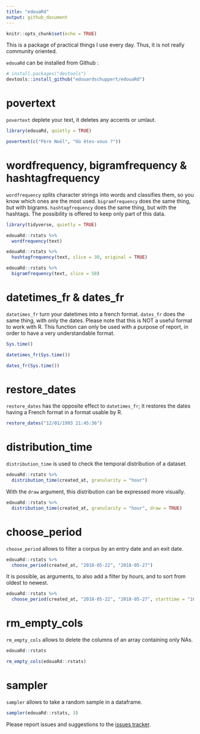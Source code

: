 ---
title: "edouaRd"
output: github_document
---

```{r setup, include=FALSE}
knitr::opts_chunk$set(echo = TRUE)
```

This is a package of practical things I use every day. Thus, it is not really community oriented.

`edouaRd` can be installed from Github :

```{r eval=FALSE}
# install.packages("devtools")
devtools::install_github("edouardschuppert/edouaRd")
```

# povertext

`povertext` deplete your text, it deletes any accents or umlaut.

```{r}
library(edouaRd, quietly = TRUE)

povertext(c("Père Noël", "Où êtes-vous ?"))

```

# wordfrequency, bigramfrequency & hashtagfrequency

`wordfrequency` splits character strings into words and classifies them, so you know which ones are the most used. `bigramfrequency` does the same thing, but with bigrams. `hashtagfrequency` does the same thing, but with the hashtags. The possibility is offered to keep only part of this data.

```{r}
library(tidyverse, quietly = TRUE)

edouaRd::rstats %>% 
  wordfrequency(text)

edouaRd::rstats %>% 
  hashtagfrequency(text, slice = 30, original = TRUE)

edouaRd::rstats %>% 
  bigramfrequency(text, slice = 50)
```

# datetimes_fr & dates_fr

`datetimes_fr` turn your datetimes into a french format. `dates_fr` does the same thing, with only the dates. Please note that this is NOT a useful format to work with R. This function can only be used with a purpose of report, in order to have a very understandable format.

```{r}
Sys.time()

datetimes_fr(Sys.time())

dates_fr(Sys.time())

```

# restore_dates

`restore_dates` has the opposite effect to `datetimes_fr`; it restores the dates having a French format in a format usable by R.

```{r}
restore_dates("12/01/1993 21:45:36")
```

# distribution_time

`distribution_time` is used to check the temporal distribution of a dataset.

```{r}
edouaRd::rstats %>% 
  distribution_time(created_at, granularity = "hour")
```

With the `draw` argument, this distribution can be expressed more visually.

```{r}
edouaRd::rstats %>% 
  distribution_time(created_at, granularity = "hour", draw = TRUE)
```

# choose_period

`choose_period` allows to filter a corpus by an entry date and an exit date.

```{r}
edouaRd::rstats %>% 
  choose_period(created_at, "2018-05-22", "2018-05-27")
```

It is possible, as arguments, to also add a filter by hours, and to sort from oldest to newest.

```{r}
edouaRd::rstats %>% 
  choose_period(created_at, "2018-05-22", "2018-05-27", starttime = "16:00:00", endtime = "12:00:00", sort = TRUE)
```

# rm_empty_cols

`rm_empty_cols` allows to delete the columns of an array containing only NAs.

```{r}
edouaRd::rstats

rm_empty_cols(edouaRd::rstats)
```

# sampler

`sampler`  allows to take a random sample in a dataframe.

```{r}
sampler(edouaRd::rstats, 3)
```

Please report issues and suggestions to the [issues tracker](https://github.com/edouardschuppert/edouaRd/issues).
